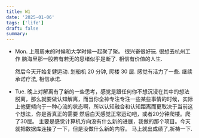 ```yaml
---
title: W1
date: '2025-01-06'
tags: ['life']
draft: false
summary:
---
```


- Mon.
  上周周末的时候和大学时候一起聚了聚。 很兴奋很好玩. 很想去杭州工作
  脑海里那一股若有若无的思绪似乎是断了. 相信有价值的人生.

  然后今天开始复健运动. 划船机 20 分钟, 爬楼 30 层. 感觉有活力了一些.
  继续承诺疗法, 相信承诺.

- Tue.
  晚上对解离有了新的一些思考，感觉是跟任何你不想沉浸在其中的想法脱离，那么就要做认知解离，而当你全神专注专注一些某些事情的时候，实际上他更倾向于一种心流的状态啊，所以认知融合和认知距离而更取决于当前这个想法，你是否真正的需要
  然后白天感觉正常运动吧，或者20分钟爬楼。爬了30层。
  主要是感觉计算机方向没有什么新的进展，我做的那个项目。今天就把数据库连接了一下，但是没做什么新的内容。
  马上就出成绩了,祈祷一下.

